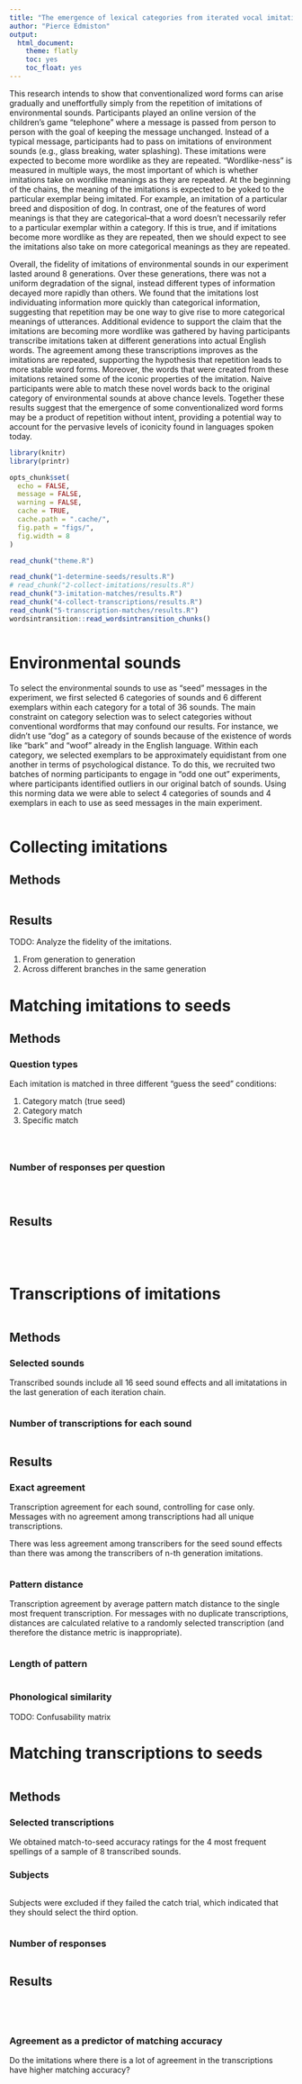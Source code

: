 ```yaml
---
title: "The emergence of lexical categories from iterated vocal imitation"
author: "Pierce Edmiston"
output:
  html_document:
    theme: flatly
    toc: yes
    toc_float: yes
---
```


This research intends to show that conventionalized word forms can arise gradually and uneffortfully simply from the repetition of imitations of environmental sounds. Participants played an online version of the children's game "telephone" where a message is passed from person to person with the goal of keeping the message unchanged. Instead of a typical message, participants had to pass on imitations of environment sounds (e.g., glass breaking, water splashing). These imitations were expected to become more wordlike as they are repeated. "Wordlike-ness" is measured in multiple ways, the most important of which is whether imitations take on wordlike meanings as they are repeated. At the beginning of the chains, the meaning of the imitations is expected to be yoked to the particular exemplar being imitated. For example, an imitation of a particular breed and disposition of dog. In contrast, one of the features of word meanings is that they are categorical--that a word doesn't necessarily refer to a particular exemplar within a category. If this is true, and if imitations become more wordlike as they are repeated, then we should expect to see the imitations also take on more categorical meanings as they are repeated.

Overall, the fidelity of imitations of environmental sounds in our experiment lasted around 8 generations. Over these generations, there was not a uniform degradation of the signal, instead different types of information decayed more rapidly than others. We found that the imitations lost individuating information more quickly than categorical information, suggesting that repetition may be one way to give rise to more categorical meanings of utterances. Additional evidence to support the claim that the imitations are becoming more wordlike was gathered by having participants transcribe imitations taken at different generations into actual English words. The agreement among these transcriptions improves as the imitations are repeated, supporting the hypothesis that repetition leads to more stable word forms. Moreover, the words that were created from these imitations retained some of the iconic properties of the imitation. Naive participants were able to match these novel words back to the original category of environmental sounds at above chance levels. Together these results suggest that the emergence of some conventionalized word forms may be a product of repetition without intent, providing a potential way to account for the pervasive levels of iconicity found in languages spoken today.

```r
library(knitr)
library(printr)

opts_chunk$set(
  echo = FALSE,
  message = FALSE,
  warning = FALSE,
  cache = TRUE,
  cache.path = ".cache/",
  fig.path = "figs/",
  fig.width = 8
)

read_chunk("theme.R")

read_chunk("1-determine-seeds/results.R")
# read_chunk("2-collect-imitations/results.R")
read_chunk("3-imitation-matches/results.R")
read_chunk("4-collect-transcriptions/results.R")
read_chunk("5-transcription-matches/results.R")
wordsintransition::read_wordsintransition_chunks()
```

```r
```

# Environmental sounds

To select the environmental sounds to use as "seed" messages in the experiment,
we first selected 6 categories of sounds and 6 different exemplars within each
category for a total of 36 sounds. The main constraint on category selection
was to select categories without conventional wordforms that may confound our
results. For instance, we didn't use "dog" as a category of sounds because of
the existence of words like "bark" and "woof" already in the English language.
Within each category, we selected exemplars to be approximately equidistant
from one another in terms of psychological distance. To do this, we recruited
two batches of norming participants to engage in "odd one out" experiments,
where participants identified outliers in our original batch of sounds.
Using this norming data we were able to select 4 categories of sounds and 4
exemplars in each to use as seed messages in the main experiment.

```r
```

# Collecting imitations

## Methods

```r
```

## Results

TODO: Analyze the fidelity of the imitations.

1. From generation to generation
2. Across different branches in the same generation

# Matching imitations to seeds

## Methods

### Question types

Each imitation is matched in three different "guess the seed" conditions:

1. Category match (true seed)
2. Category match
3. Specific match

```r
```

```r
```

```r
```

### Number of responses per question

```r
```

```r
```

```r
```

## Results

```r
```

```r
```

```r
```

```r
```

# Transcriptions of imitations

```r
```

## Methods

### Selected sounds

Transcribed sounds include all 16 seed sound effects and all imitatations in the last generation of each iteration chain.

```r
```

### Number of transcriptions for each sound

```r
```

## Results

### Exact agreement

Transcription agreement for each sound, controlling for case only. Messages with no agreement among transcriptions had all unique transcriptions.

There was less agreement among transcribers for the seed sound effects
than there was among the transcribers of n-th generation imitations.

```r
```

### Pattern distance

Transcription agreement by average pattern match distance to the single most frequent transcription. For messages with no duplicate transcriptions, distances are calculated relative to a randomly selected transcription (and therefore the distance metric is inappropriate).

```r
```

### Length of pattern

```r
```

### Phonological similarity

TODO: Confusability matrix

# Matching transcriptions to seeds

```r
```

## Methods

### Selected transcriptions

We obtained match-to-seed accuracy ratings for the 4 most frequent spellings
of a sample of 8 transcribed sounds.

### Subjects

```r
```

Subjects were excluded if they failed the catch trial, which indicated
that they should select the third option.

```r
```

### Number of responses

```r
```

## Results

```r
```

```r
```

```r
```

```r
```

### Agreement as a predictor of matching accuracy

Do the imitations where there is a lot of agreement in the transcriptions have higher matching accuracy?

```r
```
